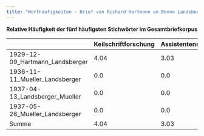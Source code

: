 ```yaml
---
title: "Worthäufigkeiten - Brief von Richard Hartmann an Benno Landsberger vom 09.12.1929"
---
```


**Relative Häufigkeit der fünf häufigsten Stichwörter im Gesamtbriefkorpus**

|                                 | Keilschriftforschung | Assistentenstellen | Götze | Assistent | Frage |
|---------------------------------|----------------------|--------------------|-------|-----------|-------|
| 1929-12-09_Hartmann_Landsberger | 4.04                 | 3.03               | 2.02  | 2.02      | 2.02  |
| 1936-11-11_Mueller_Landsberger  | 0.0                  | 0.0                | 0.0   | 0.0       | 1.22  |
| 1937-04-13_Landsberger_Mueller  | 0.0                  | 0.0                | 0.0   | 0.0       | 1.46  |
| 1937-05-26_Mueller_Landsberger  | 0.0                  | 0.0                | 0.0   | 0.0       | 1.49  |
| Summe                           | 4.04                 | 3.03               | 2.02  | 2.02      | 6.19  |
